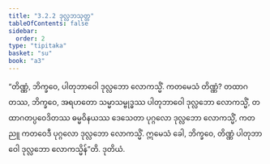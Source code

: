```yaml
---
title: "3.2.2 ဒုလ္လဘသုတ္တ"
tableOfContents: false
sidebar:
  order: 2
type: "tipitaka"
basket: "su"
book: "a3"
---
```



<DynamicBreadcrumb />

<Division number="115" book="a3" e="ch" v="15" p="269">

<Paragraph number="910" book="a3">
“တိဏ္ဏံ, ဘိက္ခဝေ, ပါတုဘာဝေါ ဒုလ္လဘော လောကသ္မိံ. ကတမေသံ တိဏ္ဏံ? တထာဂတဿ, ဘိက္ခဝေ, အရဟတော သမ္မာသမ္ဗုဒ္ဓဿ ပါတုဘာဝေါ ဒုလ္လဘော လောကသ္မိံ, တထာဂတပ္ပဝေဒိတဿ ဓမ္မဝိနယဿ ဒေသေတာ ပုဂ္ဂလော ဒုလ္လဘော လောကသ္မိံ, ကတညူ ကတဝေဒီ ပုဂ္ဂလော ဒုလ္လဘော လောကသ္မိံ. ဣမေသံ ခေါ, ဘိက္ခဝေ, တိဏ္ဏံ ပါတုဘာဝေါ ဒုလ္လဘော လောကသ္မိန်”တိ.

</Paragraph>
</Division>

<Paragraph number="911" type="center" book="a3">
ဒုတိယံ.
</Paragraph>